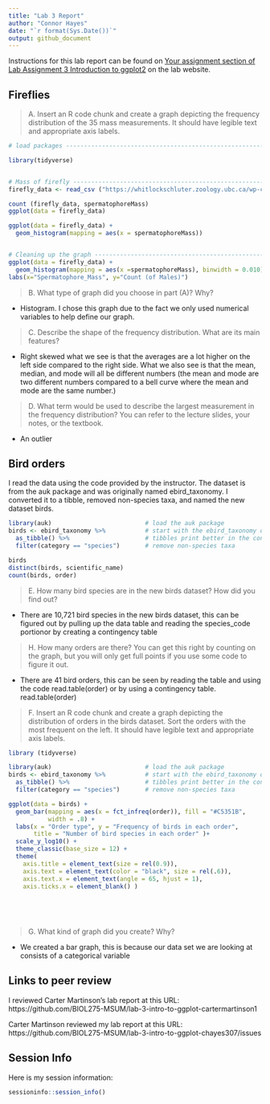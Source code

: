 ---
title: "Lab 3 Report"
author: "Connor Hayes"
date: "`r format(Sys.Date())`"
output: github_document
---

Instructions for this lab report can be found on [Your assignment section of Lab Assignment 3 Introduction to ggplot2](https://biol275-msum.github.io/introduction-to-ggplot2.html#your-assignment) on the lab website.

## Fireflies

> A. Insert an R code chunk and create a graph depicting the frequency distribution of the 35 mass measurements. It should have legible text and appropriate axis labels.


```{r}

# load packages -----------------------------------------------------------

library(tidyverse)


# Mass of firefly ---------------------------------------------------------
firefly_data <- read_csv ("https://whitlockschluter.zoology.ubc.ca/wp-content/data/chapter02/chap02q19FireflySpermatophoreMass.csv")

count (firefly_data, spermatophoreMass)
ggplot(data = firefly_data)

ggplot(data = firefly_data) +
  geom_histogram(mapping = aes(x = spermatophoreMass))


# Cleaning up the graph ---------------------------------------------------
ggplot(data = firefly_data) +
  geom_histogram(mapping = aes(x =spermatophoreMass), binwidth = 0.010)+
labs(x="Spermatophore_Mass", y="Count (of Males)")
```

> B. What type of graph did you choose in part (A)? Why?

* Histogram. I chose this graph due to the fact we only used numerical variables to help define our graph. 

> C. Describe the shape of the frequency distribution. What are its main features?

* Right skewed what we see is that the averages are a lot higher on the left side compared to the right side. What we also see is that the mean, median, and mode will all be different numbers (the mean and mode are two different numbers compared to a bell curve where the mean and mode are the same number.)

> D. What term would be used to describe the largest measurement in the frequency distribution? You can refer to the lecture slides, your notes, or the textbook.

* An outlier

## Bird orders

I read the data using the code provided by the instructor. The dataset is from the auk package and was originally named ebird_taxonomy. I converted it to a tibble, removed non-species taxa, and named the new dataset birds.

```{r}
library(auk)                          # load the auk package
birds <- ebird_taxonomy %>%           # start with the ebird_taxonomy data
  as_tibble() %>%                     # tibbles print better in the console
  filter(category == "species")       # remove non-species taxa
```


```{r}
birds
distinct(birds, scientific_name)
count(birds, order)
```
  

> E. How many bird species are in the new birds dataset? How did you find out?

* There are 10,721 bird species in the new birds dataset, this can be figured out by pulling up the data table and reading the species_code portionor by creating a contingency table


> H. How many orders are there? You can get this right by counting on the graph, but you will only get full points if you use some code to figure it out.

* There are 41 bird orders, this can be seen by reading the table and using the code read.table(order) or by using a contingency table.
read.table(order)

> F. Insert an R code chunk and create a graph depicting the distribution of orders in the birds dataset. Sort the orders with the most frequent on the left. It should have legible text and appropriate axis labels.

```{r}

library (tidyverse)

library(auk)                          # load the auk package
birds <- ebird_taxonomy %>%           # start with the ebird_taxonomy data
  as_tibble() %>%                     # tibbles print better in the console
  filter(category == "species")       # remove non-species taxa

ggplot(data = birds) +
  geom_bar(mapping = aes(x = fct_infreq(order)), fill = "#C5351B", 
           width = .8) +
  labs(x = "Order type", y = "Frequency of birds in each order", 
       title = "Number of bird species in each order" )+
  scale_y_log10() +
  theme_classic(base_size = 12) +
  theme(
    axis.title = element_text(size = rel(0.9)),
    axis.text = element_text(color = "black", size = rel(.6)),
    axis.text.x = element_text(angle = 65, hjust = 1),
    axis.ticks.x = element_blank() )
  
    
       
  

```

> G. What kind of graph did you create? Why?

* We created a bar graph, this is because our data set we are looking at consists of a categorical variable

## Links to peer review

I reviewed Carter Martinson's lab report at this URL: https://github.com/BIOL275-MSUM/lab-3-intro-to-ggplot-cartermartinson1

Carter Martinson reviewed my lab report at this URL: https://github.com/BIOL275-MSUM/lab-3-intro-to-ggplot-chayes307/issues

## Session Info

Here is my session information:

```{r}
sessioninfo::session_info()
```
